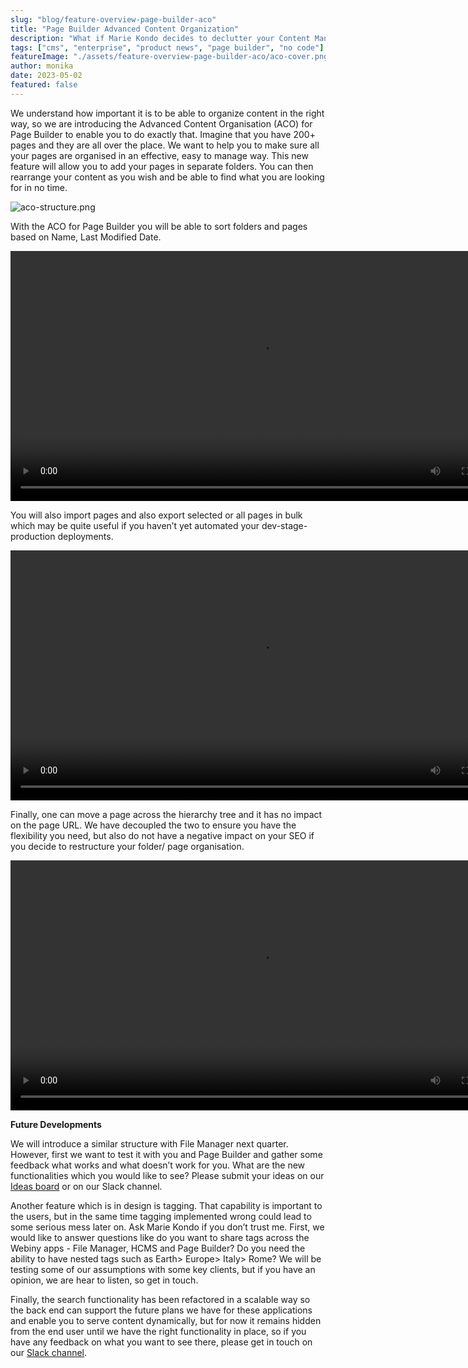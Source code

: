 ```yaml
---
slug: "blog/feature-overview-page-builder-aco"
title: "Page Builder Advanced Content Organization"
description: "What if Marie Kondo decides to declutter your Content Management System? What would that look like? Perhaps putting all the content entries neatly in boxes and labelling them using your business logic to define the correct categories."
tags: ["cms", "enterprise", "product news", "page builder", "no code"]
featureImage: "./assets/feature-overview-page-builder-aco/aco-cover.png"
author: monika
date: 2023-05-02
featured: false
---
```

We understand how important it is to be able to organize content in the right way, so we are introducing the Advanced Content Organisation (ACO) for Page Builder to enable you to do exactly that. 
Imagine that you have 200+ pages and they are all over the place. We want to help you to make sure all your pages are organised in an effective, easy to manage way. This new feature will allow you to add your pages in separate folders. You can then rearrange your content as you wish and be able to find what you are looking for in no time.

![aco-structure.png](./assets/feature-overview-page-builder-aco/aco-structure.png)

With the ACO for Page Builder you will be able to sort folders and pages based on Name, Last Modified Date.

<video width="800px" height="auto" controls autoplay>
  <source src="./assets/feature-overview-page-builder-aco/aco-sort.mp4" type="video/mp4" />
</video>

You will also import pages and also export selected or all pages in bulk which may be quite useful if you haven’t yet automated your dev-stage-production deployments.

<video width="800px" height="auto" controls autoplay>
  <source src="./assets/feature-overview-page-builder-aco/aco-import-export.mp4" type="video/mp4" />
</video>

Finally, one can move a page across the hierarchy tree and it has no impact on the page URL. We have decoupled the two to ensure you have the flexibility you need, but also do not have a negative impact on your SEO if you decide to restructure your folder/ page organisation.

<video width="800px" height="auto" controls autoplay>
  <source src="./assets/feature-overview-page-builder-aco/aco-move-page.mp4" type="video/mp4" />
</video>


**Future Developments**

We will introduce a similar structure with File Manager next quarter. However, first we want to test it with you and Page Builder and gather some feedback what works and what doesn’t work for you. What are the new functionalities which you would like to see? Please submit your ideas on our [Ideas board](https://github.com/webiny/webiny-js/discussions/categories/ideas) or on our Slack channel.

Another feature which is in design is tagging. That capability is important to the users, but in the same time tagging implemented wrong could lead to some serious mess later on. Ask Marie Kondo if you don’t trust me. First, we would like to answer questions like do you want to share tags across the Webiny apps - File Manager, HCMS and Page Builder? Do you need the ability to have nested tags such as Earth> Europe> Italy> Rome?  We will be testing some of our assumptions with some key clients, but if you have an opinion, we are hear to listen, so get in touch.

Finally, the search functionality has been refactored in a scalable way so the back end can support the future plans we have for these applications and enable you to serve content dynamically, but for now it remains hidden from the end user until we have the right functionality in place, so if you have any feedback on what you want to see there, please get in touch on our [Slack channel](https://www.webiny.com/slack/).